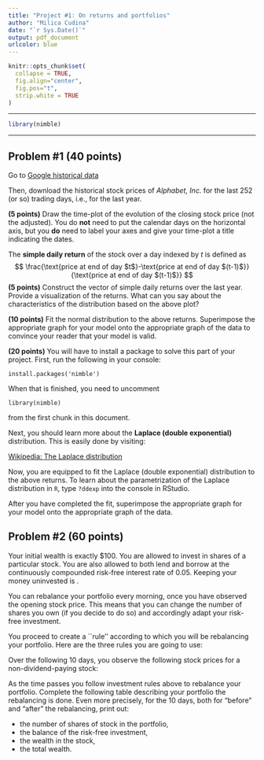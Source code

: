 ```yaml
---
title: "Project #1: On returns and portfolios"
author: "Milica Cudina"
date: "`r Sys.Date()`"
output: pdf_document
urlcolor: blue
---
```

<!-- The author of this template is Dr. Gordan Zitkovic.-->
<!-- The code chunk below contains some settings that will  -->
<!-- make your R code look better in the output pdf file.  -->
<!-- If you are curious about what each option below does, -->
<!-- go to https://yihui.org/knitr/options/ -->
<!-- If not, feel free to disregard everything ...  -->
```r
knitr::opts_chunk$set(
  collapse = TRUE,
  fig.align="center",
  fig.pos="t",
  strip.white = TRUE
)
```
<!-- ... down to here. -->

---

```r
library(nimble)
```

---

## Problem #1 **(40 points)**
Go to [Google historical data](https://finance.yahoo.com/quote/GOOG/history/)

Then, download the historical stock prices of *Alphabet, Inc.* for the last 252 (or so) trading days, i.e., for the last year.

**(5 points)** Draw the time-plot of the evolution of the closing stock price (not the adjusted). You do **not** need to put the calendar days on the horizontal axis, but you **do** need to label your axes and give your time-plot a title indicating the dates.   

The **simple daily return** of the stock over a day indexed by $t$ is defined as 
$$
\frac{\text{price at end of day $t$}-\text{price at end of day $(t-1)$}}{\text{price at end of day $(t-1)$}} 
$$
**(5 points)** Construct the vector of simple daily returns over the last year. Provide a visualization of the returns. What can you say about the characteristics of the distribution based on the above plot?

**(10 points)** Fit the normal distribution to the above returns. Superimpose the appropriate graph for your model onto the appropriate graph of the data to convince your reader that your model is valid.

**(20 points)** You will have to install a package to solve this part of your project. First, run the following in your console: 

`install.packages('nimble')`

When that is finished, you need to uncomment 

`library(nimble)`

from the first chunk in this document. 

Next, you should learn more about the **Laplace (double exponential)** distribution. This is easily done by visiting: 

[Wikipedia: The Laplace distribution](https://en.wikipedia.org/wiki/Laplace_distribution)

Now, you are equipped to fit the Laplace (double exponential) distribution to the above returns. To learn about the parametrization of the Laplace distribution in `R`, type `?ddexp` into the console in RStudio.

After you have completed the fit, superimpose the appropriate graph for your model onto the appropriate graph of the data.


## Problem #2 **(60 points)**
Your initial wealth is exactly \$100. You are allowed to invest in
shares of a particular stock. You are also allowed to both lend and
borrow at the continuously compounded risk-free interest rate of
0.05. Keeping your money uninvested is \textbf{not allowed}.

You can rebalance your portfolio every morning, once you have observed
the opening stock price. This means that you can change the number of
shares you own (if you decide to do so) and accordingly adapt your
risk-free investment.

You proceed to create a ``rule'' according to which you will be
rebalancing your portfolio. Here are the three rules you are going to use:

\begin{enumerate}
\def\labelenumi{ \bf \roman{enumi}.}
\item {\bf (10 points)} 
  Always own exactly one share and keep the rest of my wealth invested
  at the risk-free rate. If needed, borrow at the continuously
  compounded risk-free interest rate.
\item {\bf (20 points)}
  Always keep exactly \$100 in the stock and the rest of my wealth
  invested at the risk-free rate. If needed, borrow at the continuously
  compounded risk-free interest rate.
\item {\bf (30 points)}
  Always keep exactly one half of my wealth invested in the stock and
  the rest of my wealth invested at the risk-free rate. If needed,
  borrow at the continuously compounded risk-free interest rate.
\end{enumerate}

\medskip

Over the following 10 days, you observe the following stock prices for a non-dividend-paying stock:

\medskip

\begin{tabular}{|c|c|c|c|c|c|c|c|c|c|c|c|}
\hline
{\bf Day} & 0 & 1 & 2 & 3 & 4 & 5 & 6 & 7 & 8 & 9 & 10 \\
\hline
{\bf Stock price} &100 & 80 & 64 & 80 & 64 & 80 & 100 & 80 & 64 & 80 & 100 \\
\hline
\end{tabular}

\medskip

As the time passes you follow investment rules above to rebalance your portfolio. Complete the following table describing your portfolio \textbf{just before and just after} the rebalancing is done. 
Even more precisely, for the $10$ days, both for "before" and "after" the rebalancing, print out:

* the number of shares of stock in the portfolio, 
* the balance of the risk-free investment, 
* the wealth in the stock, 
* the total wealth. 

\medskip


